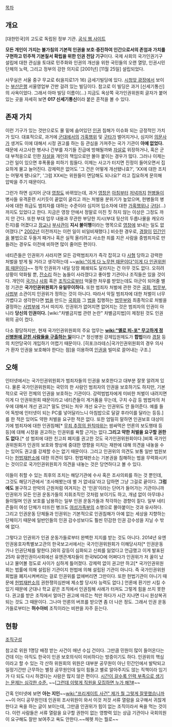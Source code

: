 [[목차]]
== 개요 ==
[대한민국]의 고도로 독립된 정부 기관. [http://www.humanrights.go.kr 공식 웹 사이트]

'''모든 개인이 가지는 불가침의 기본적 인권을 보호·증진하여 인간으로서의 존엄과 가치를 구현하고 민주적 기본질서 확립을 위한 인권 전담 기구'''이다. 국제 사회의 국가인권기구 설립에 대한 관심을 토대로 민주화와 인권의 개선을 위한 국민들의 오랜 열망, 인권시민단체의 노력, 그리고 정부의 강한 의지로 [2001년] [11월 25일] 설립되었다.

사무실은 서울 중구 무교로 6(을지로1가 16) 금세기빌딩에 있다. [[시청앞 광장]]에서 보이는 [[부산은행]] 서울영업부 간판 걸려 있는 빌딩이다. 참고로 이 빌딩은 과거 [신세기통신]의 사옥이었다. 그래서 아마 빌딩 이름이(...) 지금도 옥상쪽 국가인권위원회 글자가 붙어있는 곳을 자세히 보면 '''017 신세기통신'''이라 붙은 흔적을 볼 수 있다.

== 존재 가치 == 
이런 기구가 있는 것만으로도 물 밑에 숨어있던 [[인권]] 침해가 이슈화 되는 긍정적인 가치가 있다. 대표적으로, 과거에 [[군대]]에서의 [[가혹행위]] 및 [[구타]]가 벌어지거나, 심지어 [[의문사]]가 생겨도 이에 대해서 시정 권고를 하는 등 관심을 가져주는 국가 기관이 '''아예 없었다.''' 때문에 사고사한 병사나 간부를 자기들 진급에 방해될까봐 [[자살]]로 위장하거나, 혹은 군대 부적응으로 인한 [[자살]]을 개인의 책임으로만 몰아 붙이는 경우가 많다. 그러나 이제는 그런 일이 있으면 후폭풍을 피하기 힘들다. 이제는 사고가 터지면 진정이 들어오면서 집요하게 물고 늘어진다. 강제력은 없어도 '그 건은 어떻게 개선됐나효?', 'XX에 대한 조치는 어떻게 됐나요?', '그럼 XX씨는 위원들이 면담해도 되나요?' 라고 집요하게 문의해 압박을 주기 때문이다.

그런가 하면 심지어 군대 [[영창]]도 바뀌었는데, 과거 [[영창]]은 [[아침]]부터 [[저녁]]까지 [[헌병]]들이 병사들 유격훈련 시키듯이 끝없이 굴리고 까는 처벌용 분위기가 높았으며, 헌병들의 병사에 대한 취급도 범죄자를 대하는 수준이라 심지어 입소자에 대한 [[가혹행위]]나 [[구타]](...) 까지도 있었다고 한다. 지금은 영창 안에서 정말로 미친 짓 하지 않는 이상은 그정도 까지 안 간다. 또한 부대 업무 내용과 무관한 부당한 지시(부대 뒷산의 두릅나물을 캐오라든지)를 어겼다고 [[장교]]나 [[부사관]]이 '''지시 불이행'''이라는 명목으로 [[영창]]에 보내는 일도 없어졌다.[* [[2002년]] 이전까지는 이런 일이 비일비재했다.] 비슷한 경우로, [[경찰]]이 [[민간인]]을 불법으로 두들겨 패거나 혹은 실적 올리려고 사소한 죄를 지은 사람을 중범죄자로 만들려는 경우도 이전에 비하면 많이 줄어든 편이다.

네티즌들은 인권위가 사라지면 모든 강력범죄자가 즉각 잡히고 다 [[사형]] 당하고 강력한 처벌을 받게 될 거라고 생각하는데 ~~[[wiki:"이게 다 노무현 때문이다"이게 다 인권위원회 때문이다]]~~ 정작 인권위가 내일 당장 폐쇄되도 달라지는 건 아무 것도 없다. 오히려 상황이 악화될 뿐, [[잔소리]] 하는 놈들이 사라졌다고 좋아할 기관이나 조직들은 있을 것이다. 개인이 [[국가]]나 [[사회]] 혹은 [[조직]]으로부터 억울한 처우를 받았는데도 아군이 되어줄 별정 기관은 '''국가인권위원회가 유일무이하다.''' 또한 범죄자 처벌에 관한 것은 [[국회]], [[법무부]], [[사법부]] 소관이지 인권위가 정하는 것이 아니다. 따라서 악질 범죄자에 대한 처벌이 너무 가볍다고 생각한다면 [[법]]을 만드는 [[국회]]와 그 [[법]]을 집행하는 [[법무부]]와 최종적으로 처벌을 결정하는 [[사법부]]에 가서 따지자. 인권위가 없어지면 없어지는 것은 범죄자의 인권이 아니라 '''당신의 인권이다.''' [wiki:"차별금지법 관련 논란" 차별금지법]이 제정된 것도 인권위의 공이 컸다.

다소 황당하지만, 현재 국가인권위원회의 주요 업무는 '''[[wiki:"옐로 피-포" 무고하게 정신병원에 갇힌 사람들을 구출하는 일]]'''이다.[* 정신병원 강제입원제도가 '''합법'''이라 [[경찰]] 등의 치안당국이 개입하기 어렵기 때문이다. [히포크라테스|국가인권위원회의 경우 의사가 환자 인권을 보호해야 한다는 점]을 이용하여 [[인권]]을 빌미로 끌어내는 구조.]

== 오해 ==
인터넷에서는 국가인권위원회가 범죄자들의 인권을 보호한다고 대부분 잘못 알려져 있다. 물론 국가인권위원회는 국민의 한 사람인 범죄자의 인권을 보호하기도 하지만, 기본적으로 국민 전체의 인권을 보호하는 기관이다. 강력범법자에게 미비한 처벌이 내려지면 이게 다 인권위원회 때문이라고 네티즌들이 게거품을 무는데, 구치 수감 등 범법자의 처우에 대해서 개선 권고[* 말도 안되는 처우 개선 요구는 인권위도 안 들어준다. 예를 들어 독방에 인터넷이 되는 PC를 넣어달라느니 아침밥으로 달걀 후라이를 달라는 등등.]를 한 적은 있어도 약한 처벌을 요구한 적은 없다. 또한 엄밀히 말하면 인권보호 대상이기에 범죄자에 대한 인권침해[* [[무죄 추정의 원칙]]따위는 쌈싸먹은 언론의 보도행태 등등]에 대해 시정을 권고하는 인권위를 욕할 근거는 없다.'''그리고 약한 처벌을 요구할 권한도 없다'''.[* 성 범죄에 대한 친고죄 폐지를 권고한 것도 국가인권위원회이다.]비록 국가인권위원회가 인권의 보호와 향상에 중대한 영향을 미치는 재판에 대해 의견을 내놓을 수는 있어도 권고를 강제할 수는 없기 때문이다. 그리고 인권위의 의견도 보통 일반 법원보다는 [[헌법재판소]]에 대한 의견이 많다. 헌법재판소는 기본권을 침해하는 법을 무력화시키는 것이므로 국가인권위원회가 의견을 내놓는 것은 당연하다고 볼 수 있다. 

이들이 취할 수 있는 최후의 조치는 해당기관에 수사 혹은 조사의뢰를 하는 것 뿐인데, 그것도 해당기관에서 '조사해봤는데 별 거 없네요'라고 답하면 그냥 그걸로 끝이다. '''그럼에도''' 불구하고 만악의 근원처럼 여겨지는 건 '인권'이라는 단어가 들어가는 기관이니까 인권위가 모든 인권 운동가들의 지휘조직인 것처럼 보이기도 하고, 개념 없이 아무데나 들이밀며 인권 보호를 남용하는 일부 인권 운동가들과 착각하는 경향이 짙다. 일부 네티즌들이 여성 단체가 터뜨린 병크도 [[여성가족부]]의 소행으로 몰아붙이는 것과 유사하다. 그리고 인권운동 단체들과 인권위는 기본적으로 인권침해가 아예 없는 세상을 지향하는 단체이기 때문에 일반인들의 인권 감수성보다도 훨씬 민감한 인권 감수성을 지닐 수 밖에 없다.

그렇다고 인권위가 인권 운동가들로부터 완벽한 지지를 받는 것도 아니다. 2014년 유엔 인권옹호자특별보고관의 한국보고서에서는 국가인권위원회가 이해당사자[* 인권운동가나 인권단체를 말한다.]와의 갈등이 심화되고 신뢰를 잃었다고 언급했고 이게 발표된 25차 유엔인권이사회에선 유엔관계자들이 한국NGO에 어쩌다가 인권위가 저 꼴이 났냐고 물어볼 정도로 사이가 심하게 틀어졌다. 강제력 없이 권고만 하고[* 국가인권위원회는 법률에 의해 설립된 기관이지 헌법에 의해 설립된 기관이 아니다. 즉 국가인권위원회법을 폐지시켜버리는 걸로 인권위를 없애버리면 그만이다. 또한 헌법기관이 아니기 때문에 [[헌법재판소]]의 권한쟁의심판에 제소할 당사자 능력도 없다.] 언론에 환기만 시킬 수 있기 때문에 군대나 학교 같은 조직에서 인권침해 사례가 터져도 그렇게 힘을 쓰지 못한다. 권고를 받은 조직에서 얼마간 권고에 따르는 척만 하다가 시간 지나면 다시 원상복귀 되는 것도 그 때문이다. 그나마 언론의 버프를 받으면 좀 더 나은 정도. 그래서 인권 운동가들로부터는 '''허수아비''' 조직이라는 비판을 자주 듣는다.

== 현황 == 
[http://www.humanrights.go.kr/05_sub/body05.jsp 조직구성]

참고로 위원 1명당 배정 받는 사건이 매년 수십 건이다. 그만큼 민원이 많이 들어온다는 건데 이는 아직도 한국이 인권 보호의식이 미비하다는 방증이기도 하다. 인권위의 핵심이라고 할 수 있는 각 산하 위원회의 위원은 대부분 공무원이 아닌 민간인에서 발탁되고 일정기간만 근무하는 별정 공무원인데 일이 힘들고 별로 알아주지도 않는 직책이라 임기가 다 되도 다시 하겠다는 사람은 많지 않은 편이다. [http://www.welfarenews.net/news/articleView.html?idxno=30995 시간이 갈수록 인력 부족으로 생기는 문제는 심각한 수준.]  ~~[[http://dimg.donga.com/wps/DKBNEWS/IMAGE/2008/04/29/34138348.1.jpg 그런데 이렇게 직원을 모집하면 누가 해?][http://news.hankooki.com/lpage/society/200710/h2007101306085684100.htm #]~~


간혹 인터넷에 보면 '''아는 지인'''~~[[wiki:"프리게이트 사건" 제가 뭘 그렇게 잘못했습니까]]~~이 어디 공무원인데 인권위 조사위원이 와서 이것 저것 서류 열람을 요구해서 귀찮게 한다고 욕을 하는 글이 보이는데, 그만큼 인권위가 힘이 없는 조직이라서 욕을 먹는 것이다. 이런 사람들은 서류 열람을 요구할 권한이 없는 영향력 있는 상급 기관이나 국회의원이 요구해도 잘만 보여주고 욕도 안한다.~~헤헷 차는 뭘로~~
